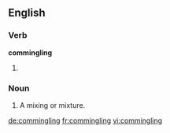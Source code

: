 
==English==

===Verb===
'''commingling'''

# {{present participle of|[[commingle]]}}

===Noun===
{{en-noun}}

# A mixing or mixture.

[[de:commingling]]
[[fr:commingling]]
[[vi:commingling]]